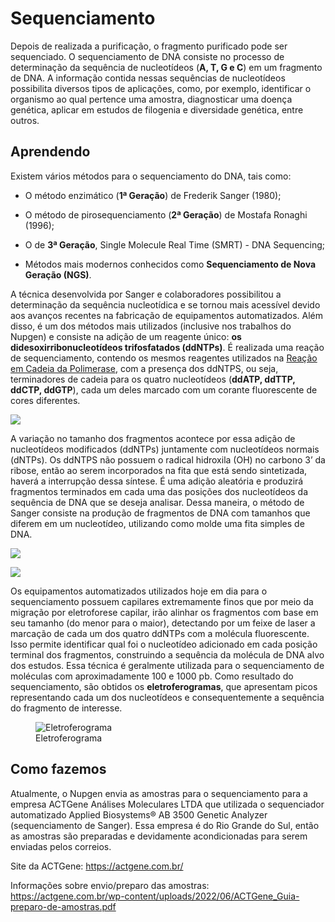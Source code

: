 # Sequenciamento

Depois de realizada a purificação, o fragmento purificado pode ser sequenciado. O sequenciamento de DNA consiste no processo de determinação da sequência de nucleotídeos (**A, T, G e C**) em um fragmento de DNA. A informação contida nessas sequências de nucleotídeos possibilita diversos tipos de aplicações, como, por exemplo, identificar o organismo ao qual pertence uma amostra, diagnosticar uma doença genética, aplicar em estudos de filogenia e diversidade genética, entre outros.

::: callout-tip
## Aprendendo

Existem vários métodos para o sequenciamento do DNA, tais como:

-   O método enzimático (**1ª Geração**) de Frederik Sanger (1980);

-   O método de pirosequenciamento (**2ª Geração**) de Mostafa Ronaghi (1996);

-   O de **3ª Geração**, Single Molecule Real Time (SMRT) - DNA Sequencing;

-   Métodos mais modernos conhecidos como **Sequenciamento de Nova Geração (NGS)**.
:::

A técnica desenvolvida por Sanger e colaboradores possibilitou a determinação da sequência nucleotídica e se tornou mais acessível devido aos avanços recentes na fabricação de equipamentos automatizados. Além disso, é um dos métodos mais utilizados (inclusive nos trabalhos do Nupgen) e consiste na adição de um reagente único: **os didesoxirribonucleotídeos trifosfatados (ddNTPs)**. É realizada uma reação de sequenciamento, contendo os mesmos reagentes utilizados na [Reação em Cadeia da Polimerase](amplificacao.qmd), com a presença dos ddNTPS, ou seja, terminadores de cadeia para os quatro nucleotídeos (**ddATP, ddTTP, ddCTP, ddGTP**), cada um deles marcado com um corante fluorescente de cores diferentes.

![](figures/ddNTPs.jpg)

A variação no tamanho dos fragmentos acontece por essa adição de nucleotídeos modificados (ddNTPs) juntamente com nucleotídeos normais (dNTPs). Os ddNTPS não possuem o radical hidroxila (OH) no carbono 3' da ribose, então ao serem incorporados na fita que está sendo sintetizada, haverá a interrupção dessa síntese. É uma adição aleatória e produzirá fragmentos terminados em cada uma das posições dos nucleotídeos da sequência de DNA que se deseja analisar. Dessa maneira, o método de Sanger consiste na produção de fragmentos de DNA com tamanhos que diferem em um nucleotídeo, utilizando como molde uma fita simples de DNA.

::: {layout-ncol="2"}
![](figures/Seq1.jpg)

![](figures/Seq2.jpg)
:::

Os equipamentos automatizados utilizados hoje em dia para o sequenciamento possuem capilares extremamente finos que por meio da migração por eletroforese capilar, irão alinhar os fragmentos com base em seu tamanho (do menor para o maior), detectando por um feixe de laser a marcação de cada um dos quatro ddNTPs com a molécula fluorescente. Isso permite identificar qual foi o nucleotídeo adicionado em cada posição terminal dos fragmentos, construindo a sequência da molécula de DNA alvo dos estudos. Essa técnica é geralmente utilizada para o sequenciamento de moléculas com aproximadamente 100 e 1000 pb. Como resultado do sequenciamento, são obtidos os **eletroferogramas**, que apresentam picos representando cada um dos nucleotídeos e consequentemente a sequência do fragmento de interesse.

::: {layout-ncol="1"}
![Eletroferograma](figures/eletroferograma.jpg)
:::

::: {.callout-note appearance="simple"}
## Como fazemos

Atualmente, o Nupgen envia as amostras para o sequenciamento para a empresa ACTGene Análises Moleculares LTDA que utilizada o sequenciador automatizado Applied Biosystems® AB 3500 Genetic Analyzer (sequenciamento de Sanger). Essa empresa é do Rio Grande do Sul, então as amostras são preparadas e devidamente acondicionadas para serem enviadas pelos correios.

Site da ACTGene: <https://actgene.com.br/>

Informações sobre envio/preparo das amostras: <https://actgene.com.br/wp-content/uploads/2022/06/ACTGene_Guia-preparo-de-amostras.pdf>
:::

